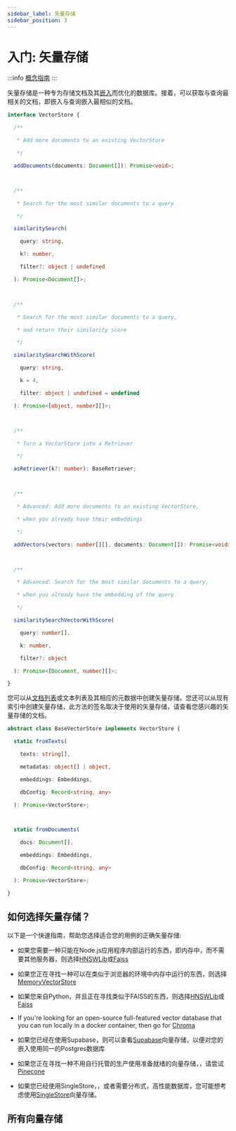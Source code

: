 ```yaml
---
sidebar_label: 矢量存储
sidebar_position: 3
---
```


# 入门: 矢量存储

:::info
[概念指南](https://docs.langchain.com/docs/components/indexing/vectorstore)
:::

矢量存储是一种专为存储文档及其[嵌入](../../models/embeddings/)而优化的数据库。接着，可以获取与查询最相关的文档，即嵌入与查询嵌入最相似的文档。

```typescript
interface VectorStore {

  /**

   * Add more documents to an existing VectorStore

   */

  addDocuments(documents: Document[]): Promise<void>;



  /**

   * Search for the most similar documents to a query

   */

  similaritySearch(

    query: string,

    k?: number,

    filter?: object | undefined

  ): Promise<Document[]>;



  /**

   * Search for the most similar documents to a query,

   * and return their similarity score

   */

  similaritySearchWithScore(

    query: string,

    k = 4,

    filter: object | undefined = undefined

  ): Promise<[object, number][]>;



  /**

   * Turn a VectorStore into a Retriever

   */

  asRetriever(k?: number): BaseRetriever;



  /**

   * Advanced: Add more documents to an existing VectorStore,

   * when you already have their embeddings

   */

  addVectors(vectors: number[][], documents: Document[]): Promise<void>;



  /**

   * Advanced: Search for the most similar documents to a query,

   * when you already have the embedding of the query

   */

  similaritySearchVectorWithScore(

    query: number[],

    k: number,

    filter?: object

  ): Promise<[Document, number][]>;

}

```


您可以从[文档列表](../../schema/document)或文本列表及其相应的元数据中创建矢量存储。您还可以从现有索引中创建矢量存储，此方法的签名取决于使用的矢量存储，请查看您感兴趣的矢量存储的文档。

```typescript
abstract class BaseVectorStore implements VectorStore {

  static fromTexts(

    texts: string[],

    metadatas: object[] | object,

    embeddings: Embeddings,

    dbConfig: Record<string, any>

  ): Promise<VectorStore>;



  static fromDocuments(

    docs: Document[],

    embeddings: Embeddings,

    dbConfig: Record<string, any>

  ): Promise<VectorStore>;

}

```


## 如何选择矢量存储？

以下是一个快速指南，帮助您选择适合您的用例的正确矢量存储:

- 如果您需要一种只能在Node.js应用程序内部运行的东西，即内存中，而不需要其他服务器，则选择[HNSWLib](./integrations/hnswlib)或[Faiss](./integrations/faiss)
- 如果您正在寻找一种可以在类似于浏览器的环境中内存中运行的东西，则选择[MemoryVectorStore](./integrations/memory)
- 如果您来自Python，并且正在寻找类似于FAISS的东西，则选择[HNSWLib](./integrations/hnswlib)或[Faiss](./integrations/faiss)
- If you're looking for an open-source full-featured vector database that you can run locally in a docker container, then go for [Chroma](./integrations/chroma)

- 如果您已经在使用Supabase，则可以查看[Supabase](./integrations/supabase)向量存储，以便对您的嵌入使用同一的Postgres数据库
- 如果您正在寻找一种不用自行托管的生产使用准备就绪的向量存储，，请尝试[Pinecone](./integrations/pinecone)
- 如果您已经使用SingleStore，，或者需要分布式，高性能数据库，您可能想考虑使用[SingleStore](./integrations/singlestore)向量存储。

## 所有向量存储




<DocCardList />

